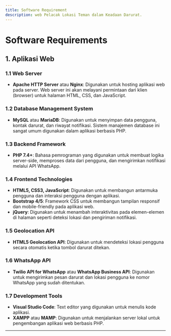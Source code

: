 ```yaml
---
title: Software Requirement
description: web Pelacak Lokasi Teman dalam Keadaan Darurat.
---
```


# Software Requirements

## 1. Aplikasi Web

### 1.1 Web Server
- **Apache HTTP Server** atau **Nginx**: Digunakan untuk hosting aplikasi web pada server. Web server ini akan melayani permintaan dari klien (browser) untuk halaman HTML, CSS, dan JavaScript.

### 1.2 Database Management System
- **MySQL** atau **MariaDB**: Digunakan untuk menyimpan data pengguna, kontak darurat, dan riwayat notifikasi. Sistem manajemen database ini sangat umum digunakan dalam aplikasi berbasis PHP.

### 1.3 Backend Framework
- **PHP 7.4+**: Bahasa pemrograman yang digunakan untuk membuat logika server-side, memproses data dari pengguna, dan mengirimkan notifikasi melalui API WhatsApp.

### 1.4 Frontend Technologies
- **HTML5, CSS3, JavaScript**: Digunakan untuk membangun antarmuka pengguna dan interaksi pengguna dengan aplikasi.
- **Bootstrap 4/5**: Framework CSS untuk membangun tampilan responsif dan mobile-friendly pada aplikasi web.
- **jQuery**: Digunakan untuk menambah interaktivitas pada elemen-elemen di halaman seperti deteksi lokasi dan pengiriman notifikasi.

### 1.5 Geolocation API
- **HTML5 Geolocation API**: Digunakan untuk mendeteksi lokasi pengguna secara otomatis ketika tombol darurat ditekan.

### 1.6 WhatsApp API
- **Twilio API for WhatsApp** atau **WhatsApp Business API**: Digunakan untuk mengirimkan pesan darurat dan lokasi pengguna ke nomor WhatsApp yang sudah ditentukan.

### 1.7 Development Tools
- **Visual Studio Code**: Text editor yang digunakan untuk menulis kode aplikasi.
- **XAMPP** atau **MAMP**: Digunakan untuk menjalankan server lokal untuk pengembangan aplikasi web berbasis PHP.
  
---